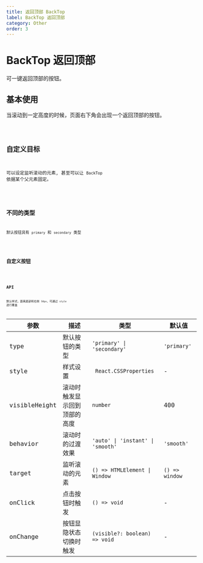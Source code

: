 ```yaml
---
title: 返回顶部 BackTop
label: BackTop 返回顶部
category: Other
order: 3
---
```

# BackTop 返回顶部

可一键返回顶部的按钮。

## 基本使用

当滚动到一定高度的时候，页面右下角会出现一个返回顶部的按钮。

<code iframe src='~demos/back-top/basic.tsx' />


## 自定义目标

可以设定监听滚动的元素, 甚至可以让 `BackTop` 依据某个父元素固定。

<code src='~demos/back-top/target.tsx' />

## 不同的类型

默认按钮具有 `primary` 和 `secondary` 类型

<code src='~demos/back-top/type.tsx' />

## 自定义按钮

<code src='~demos/back-top/custom.tsx' />

## API

默认样式，距离底部和右侧 `50px`，可通过 `style` 进行覆盖

| 参数            | 描述              | 类型                                | 默认值            |
|---------------|-----------------|-----------------------------------|----------------|
| type          | 默认按钮的类型         | `'primary' \| 'secondary'`        | `'primary'`    |
| style         | 样式设置            | ` React.CSSProperties`            | -              |
| visibleHeight | 滚动时触发显示回到顶部的高度	 | `number`                          | 400            |
| behavior      | 滚动时的过渡效果	       | `'auto' \| 'instant' \| 'smooth'` | `'smooth'`     |
| target        | 监听滚动的元素	        | `() => HTMLElement \| Window`     | `() => window` |
| onClick       | 点击按钮时触发         | `() => void`                      | -              |
| onChange      | 按钮显隐状态切换时触发     | `(visible?: boolean) => void`     | -              |

